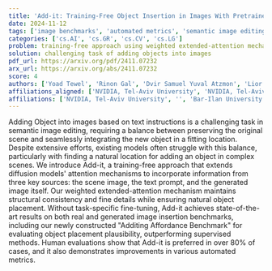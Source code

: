 ```yaml
---
title: 'Add-it: Training-Free Object Insertion in Images With Pretrained Diffusion Models'
date: 2024-11-12
tags: ['image benchmarks', 'automated metrics', 'semantic image editing', 'object insertion', 'diffusion models', 'human evaluations', 'structural consistency', 'attention mechanisms']
categories: ['cs.AI', 'cs.GR', 'cs.CV', 'cs.LG']
problem: training-free approach using weighted extended-attention mechanism
solution: challenging task of adding objects into images
pdf_url: https://arxiv.org/pdf/2411.07232
arx_url: https://arxiv.org/abs/2411.07232
score: 4
authors: ['Yoad Tewel', 'Rinon Gal', 'Dvir Samuel Yuval Atzmon', 'Lior Wolf', 'Gal Chechik', 'Dvir Samuel', 'Yuval Atzmon']
affiliations_aligned: ['NVIDIA, Tel-Aviv University', 'NVIDIA, Tel-Aviv University', '', 'Tel-Aviv University', 'NVIDIA', 'Bar-Ilan University', 'NVIDIA']
affiliations: ['NVIDIA, Tel-Aviv University', '', 'Bar-Ilan University', 'NVIDIA', 'Tel-Aviv University']
---
```



Adding Object into images based on text instructions is a challenging task in semantic image editing, requiring a balance between preserving the original scene and seamlessly integrating the new object in a fitting location. Despite extensive efforts, existing models often struggle with this balance, particularly with finding a natural location for adding an object in complex scenes. We introduce Add-it, a training-free approach that extends diffusion models' attention mechanisms to incorporate information from three key sources: the scene image, the text prompt, and the generated image itself. Our weighted extended-attention mechanism maintains structural consistency and fine details while ensuring natural object placement. Without task-specific fine-tuning, Add-it achieves state-of-the-art results on both real and generated image insertion benchmarks, including our newly constructed "Additing Affordance Benchmark" for evaluating object placement plausibility, outperforming supervised methods. Human evaluations show that Add-it is preferred in over 80% of cases, and it also demonstrates improvements in various automated metrics.